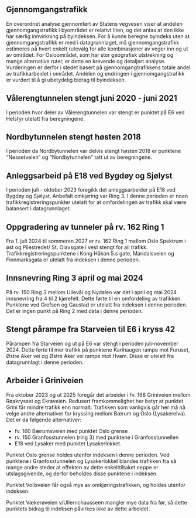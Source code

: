 ## Gjennomgangstrafikk {#sec-through_traffic}
En overordnet analyse gjennomført av Statens vegvesen viser at andelen gjennomgangstrafikk i byområdet er relativt liten, og det antas at den ikke har særlig innvirkning på byindeksen. For å kunne beregne byindeks uten at gjennomgangstrafikk er med i datagrunnlaget, må gjennomgangstrafikk estimeres på hvert enkelt rutevalg for alle kombinasjoner av veger inn og ut av området. For Osloområdet, som har stor geografisk utstrekning og mange alternative ruter, er dette en krevende og detaljert analyse. Vurderingen er derfor i stedet basert på gjennomgangtrafikkens totale andel av trafikkarbeidet i området. Andelen og endringen i gjennomgangstrafikk er vurdert til å gi ubetydelig bidrag til byindeksen.


## Vålerengtunnelen stengt juni 2020 - juni 2021
I perioden hvor deler av Vålerengtunnelen var stengt er punktet på E6 ved Helsfyr utelatt fra beregningene.


## Nordbytunnelen stengt høsten 2018
I perioden da Nordbytunnelen var delvis stengt høsten 2018 er punktene "Nessetveien" og "Nordbytunnelen" tatt ut av beregningene.


## Anleggsarbeid på E18 ved Bygdøy og Sjølyst
I perioden juli - oktober 2023 foregikk det anleggsarbeider på E18 ved Bygdøy og Sjølyst. Anbefalt omkjøring var Ring 3. I denne perioden er noen trafikkregistreringspunkter utelatt for at omfordelingen av trafikk skal være balansert i datagrunnlaget.


## Oppgradering av tunneler på rv. 162 Ring 1
Fra 1. juli 2024 til sommeren 2027 er rv. 162 Ring 1 mellom Oslo Spektrum i øst og Pilestredet/ St. Olavsgate i vest stengt for all trafikk. Trafikkregistreringspunktene i Kong Håkon 5.s gate, Maridalsveien og Finnmarksgata er utelatt fra indeksen i denne perioden.


## Innsnevring Ring 3 april og mai 2024
På rv. 150 Ring 3 mellom Ullevål og Nydalen var det i april og mai 2024 innsnevring fra 4 til 2 kjørefelt. Dette førte til en omfordeling av trafikken. Punktene ved Grefsen og Gaustad er utelatt fra indeksen i denne perioden. Det er ingen punkt på Ring 2 med data i denne perioden.


## Stengt pårampe fra Starveien til E6 i kryss 42
Pårampen fra Starveien og ut på E6 var stengt i perioden juli-november 2024. Dette førte til mer trafikk på punktene Karihaugen rampe mot Furuset, Østre Aker vei og Østre Aker vei rampe mot Hvam. Disse er utelatt fra datagrunnlagt i denne perioden.


## Arbeider i Griniveien
Fra oktober 2023 og ut 2025 foregår det arbeider i fv. 168 Griniveien mellom Røakrysset og Ekraveien. Redusert framkommelighet her betyr at punktet Grini får mindre trafikk enn normalt. Trafikken som vanligvis går her må nå velge andre alternativer for kryssing mellom Bærum og Oslo (Lysakerelva). Det er da følgende alternativer:

- fv. 160 Bærumsveien med punktet Oslo grense
- rv. 150 Granfosstunnelen (ring 3) med punktene i Granfosstunnellen
- E18 ved Lysaker med punktet Lysakerlokket.

Punktet Oslo grense holdes utenfor indeksen i denne perioden. Ved punktene i Granfosstunnelen og Lysakerlokket blandes trafikken fra så mange andre steder at effekten av dette enkelttiltaket neppe er utslagsgivende, og derfor beholdes disse punktene i indeksen.

Punktet Vollsveien får også mye av omkjøringstrafikken, og holdes utenfor indeksen.

Punktet Vækerøveien v/Ullernchausseen mangler mye data fra før, så dette punktets bidrag til indeksen påvirkes ikke av dette arbeidet.